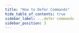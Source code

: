 ```yaml
---
title: "How to Defer Commands"
hide_table_of_contents: true
sidebar_label: ...defer commands
sidebar_position: 3
---
```





<LanguageSwitcher supportedLanguages={supportedLanguages} />

<LanguageContent language="csharp">
   <DeferOperationsCsharp />
</LanguageContent>

<LanguageContent language="java">
   <DeferOperationsJava />
</LanguageContent>

<LanguageContent language="nodejs">
   <DeferOperationsNodejs />
</LanguageContent>


<!---
### Session
- [What is a Session and How Does it Work](../../../client-api/session/what-is-a-session-and-how-does-it-work)
- [Storing Entities](../../../client-api/session/storing-entities)
- [Saving Changes](../../../client-api/session/saving-changes)


-->
